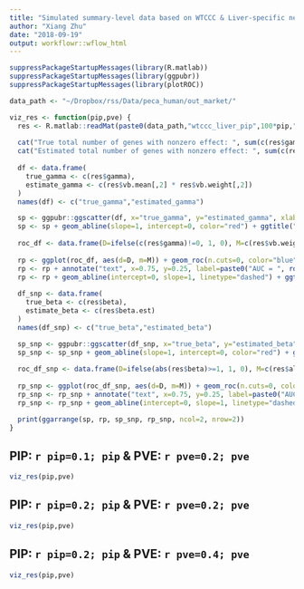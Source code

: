 ```yaml
---
title: "Simulated summary-level data based on WTCCC & Liver-specific network"
author: "Xiang Zhu"
date: "2018-09-19"
output: workflowr::wflow_html
---
```


```r
suppressPackageStartupMessages(library(R.matlab))
suppressPackageStartupMessages(library(ggpubr))
suppressPackageStartupMessages(library(plotROC))

data_path <- "~/Dropbox/rss/Data/peca_human/out_market/"
```

```r
viz_res <- function(pip,pve) {
  res <- R.matlab::readMat(paste0(data_path,"wtccc_liver_pip",100*pip,"pve",100*pve,"_seed644_out.mat"))
  
  cat("True total number of genes with nonzero effect: ", sum(c(res$gamma)!=0), "\n")
  cat("Estimated total number of genes with nonzero effect: ", sum(c(res$vb.weight[,2])), "\n")
  
  df <- data.frame(
    true_gamma <- c(res$gamma),
    estimate_gamma <- c(res$vb.mean[,2] * res$vb.weight[,2])
  )
  names(df) <- c("true_gamma","estimated_gamma")

  sp <- ggpubr::ggscatter(df, x="true_gamma", y="estimated_gamma", xlab="True gamma", ylab="Estimated gamma", cor.coef=TRUE, cor.coeff.args=list(method="pearson", label.x=-3, label.sep="\n"))
  sp <- sp + geom_abline(slope=1, intercept=0, color="red") + ggtitle("Estimate gene-level effects")
  
  roc_df <- data.frame(D=ifelse(c(res$gamma)!=0, 1, 0), M=c(res$vb.weight[,2]))
  
  rp <- ggplot(roc_df, aes(d=D, m=M)) + geom_roc(n.cuts=0, color="blue") + style_roc() + theme_pubr() 
  rp <- rp + annotate("text", x=0.75, y=0.25, label=paste0("AUC = ", round(calc_auc(rp)$AUC, 3)))
  rp <- rp + geom_abline(intercept=0, slope=1, linetype="dashed") + ggtitle("Power to detect gene-level effects")
  
  df_snp <- data.frame(
    true_beta <- c(res$beta),
    estimate_beta <- c(res$beta.est)
  )
  names(df_snp) <- c("true_beta","estimated_beta")

  sp_snp <- ggpubr::ggscatter(df_snp, x="true_beta", y="estimated_beta", xlab="True beta", ylab="Estimated beta", cor.coef=TRUE, cor.coeff.args=list(method="pearson", label.x=-10, label.sep="\n"))
  sp_snp <- sp_snp + geom_abline(slope=1, intercept=0, color="red") + ggtitle("Estimate SNP-level effects")
  
  roc_df_snp <- data.frame(D=ifelse(abs(res$beta)>=1, 1, 0), M=c(res$alpha.snp))
  
  rp_snp <- ggplot(roc_df_snp, aes(d=D, m=M)) + geom_roc(n.cuts=0, color="blue") + style_roc() + theme_pubr() 
  rp_snp <- rp_snp + annotate("text", x=0.75, y=0.25, label=paste0("AUC = ", round(calc_auc(rp_snp)$AUC, 3)))
  rp_snp <- rp_snp + geom_abline(intercept=0, slope=1, linetype="dashed") + ggtitle("Power to detect SNP-level effects")

  print(ggarrange(sp, rp, sp_snp, rp_snp, ncol=2, nrow=2))
}
```

## PIP: `r pip=0.1; pip` & PVE: `r pve=0.2; pve`

```r
viz_res(pip,pve)
```

## PIP: `r pip=0.2; pip` & PVE: `r pve=0.2; pve`

```r
viz_res(pip,pve)
```

## PIP: `r pip=0.2; pip` & PVE: `r pve=0.4; pve`

```r
viz_res(pip,pve)
```
